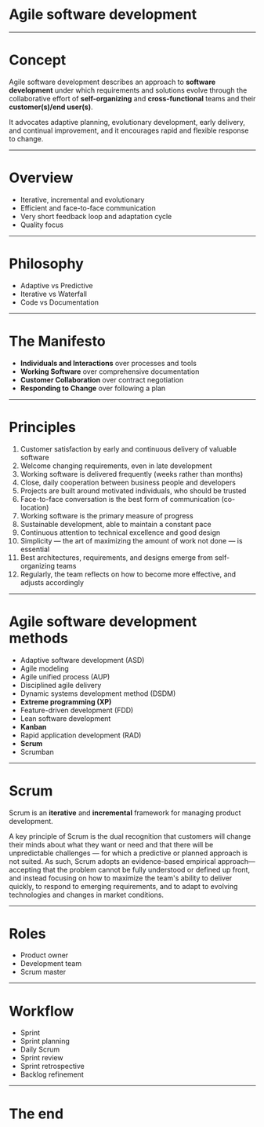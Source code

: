
# Agile software development

---

# Concept

Agile software development describes an approach to **software development** under which requirements and solutions evolve through the collaborative effort of **self-organizing** and **cross-functional** teams and their **customer(s)/end user(s)**.

It advocates adaptive planning, evolutionary development, early delivery, and continual improvement, and it encourages rapid and flexible response to change.

---

# Overview

- Iterative, incremental and evolutionary
- Efficient and face-to-face communication
- Very short feedback loop and adaptation cycle
- Quality focus

---

# Philosophy

- Adaptive vs Predictive
- Iterative vs Waterfall
- Code vs Documentation

---

# The Manifesto

- **Individuals and Interactions** over processes and tools
- **Working Software** over comprehensive documentation
- **Customer Collaboration** over contract negotiation
- **Responding to Change** over following a plan

---

# Principles

1. Customer satisfaction by early and continuous delivery of valuable software
2. Welcome changing requirements, even in late development
3. Working software is delivered frequently (weeks rather than months)
4. Close, daily cooperation between business people and developers
5. Projects are built around motivated individuals, who should be trusted
6. Face-to-face conversation is the best form of communication (co-location)
7. Working software is the primary measure of progress
8. Sustainable development, able to maintain a constant pace
9. Continuous attention to technical excellence and good design
10. Simplicity — the art of maximizing the amount of work not done — is essential
11. Best architectures, requirements, and designs emerge from self-organizing teams
12. Regularly, the team reflects on how to become more effective, and adjusts accordingly

---

# Agile software development methods

- Adaptive software development (ASD)
- Agile modeling
- Agile unified process (AUP)
- Disciplined agile delivery
- Dynamic systems development method (DSDM)
- **Extreme programming (XP)**
- Feature-driven development (FDD)
- Lean software development
- **Kanban**
- Rapid application development (RAD)
- **Scrum**
- Scrumban

---

# Scrum

Scrum is an **iterative** and **incremental** framework for managing product development.

A key principle of Scrum is the dual recognition that customers will change their minds about what they want or need and that there will be unpredictable challenges — for which a predictive or planned approach is not suited. As such, Scrum adopts an evidence-based empirical approach—accepting that the problem cannot be fully understood or defined up front, and instead focusing on how to maximize the team's ability to deliver quickly, to respond to emerging requirements, and to adapt to evolving technologies and changes in market conditions.

---

# Roles

- Product owner
- Development team
- Scrum master

---

# Workflow

- Sprint
- Sprint planning
- Daily Scrum
- Sprint review
- Sprint retrospective
- Backlog refinement

---

# The end
